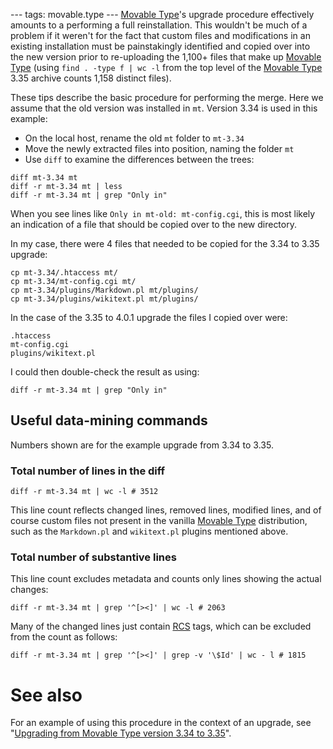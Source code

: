 ---
tags: movable.type
---
[[Movable Type]]'s upgrade procedure effectively amounts to a performing a full reinstallation. This wouldn't be much of a problem if it weren't for the fact that custom files and modifications in an existing installation must be painstakingly identified and copied over into the new version prior to re-uploading the 1,100+ files that make up [[Movable Type]] (using <tt>find . -type f | wc -l</tt> from the top level of the [[Movable Type]] 3.35 archive counts 1,158 distinct files).

These tips describe the basic procedure for performing the merge. Here we assume that the old version was installed in <tt>mt</tt>. Version 3.34 is used in this example:

* On the local host, rename the old <tt>mt</tt> folder to <tt>mt-3.34</tt>
* Move the newly extracted files into position, naming the folder <tt>mt</tt>
* Use <tt>diff</tt> to examine the differences between the trees:

<pre>diff mt-3.34 mt
diff -r mt-3.34 mt | less
diff -r mt-3.34 mt | grep "Only in"</pre>

When you see lines like <tt>Only in mt-old: mt-config.cgi</tt>, this is most likely an indication of a file that should be copied over to the new directory.

In my case, there were 4 files that needed to be copied for the 3.34 to 3.35 upgrade:

<pre>cp mt-3.34/.htaccess mt/
cp mt-3.34/mt-config.cgi mt/
cp mt-3.34/plugins/Markdown.pl mt/plugins/
cp mt-3.34/plugins/wikitext.pl mt/plugins/</pre>

In the case of the 3.35 to 4.0.1 upgrade the files I copied over were:

<pre>.htaccess
mt-config.cgi
plugins/wikitext.pl</pre>

I could then double-check the result as using:

<pre>diff -r mt-3.34 mt | grep "Only in"</pre>

== Useful data-mining commands ==

Numbers shown are for the example upgrade from 3.34 to 3.35.

=== Total number of lines in the diff ===

<pre>diff -r mt-3.34 mt | wc -l # 3512</pre>

This line count reflects changed lines, removed lines, modified lines, and of course custom files not present in the vanilla [[Movable Type]] distribution, such as the <tt>Markdown.pl</tt> and <tt>wikitext.pl</tt> plugins mentioned above.

=== Total number of substantive lines ===

This line count excludes metadata and counts only lines showing the actual changes:

<pre>diff -r mt-3.34 mt | grep '^[><]' | wc -l # 2063</pre>

Many of the changed lines just contain [[RCS]] tags, which can be excluded from the count as follows:

<pre>diff -r mt-3.34 mt | grep '^[><]' | grep -v '\$Id' | wc - l # 1815</pre>

= See also =

For an example of using this procedure in the context of an upgrade, see "[[Upgrading from Movable Type version 3.34 to 3.35]]".
